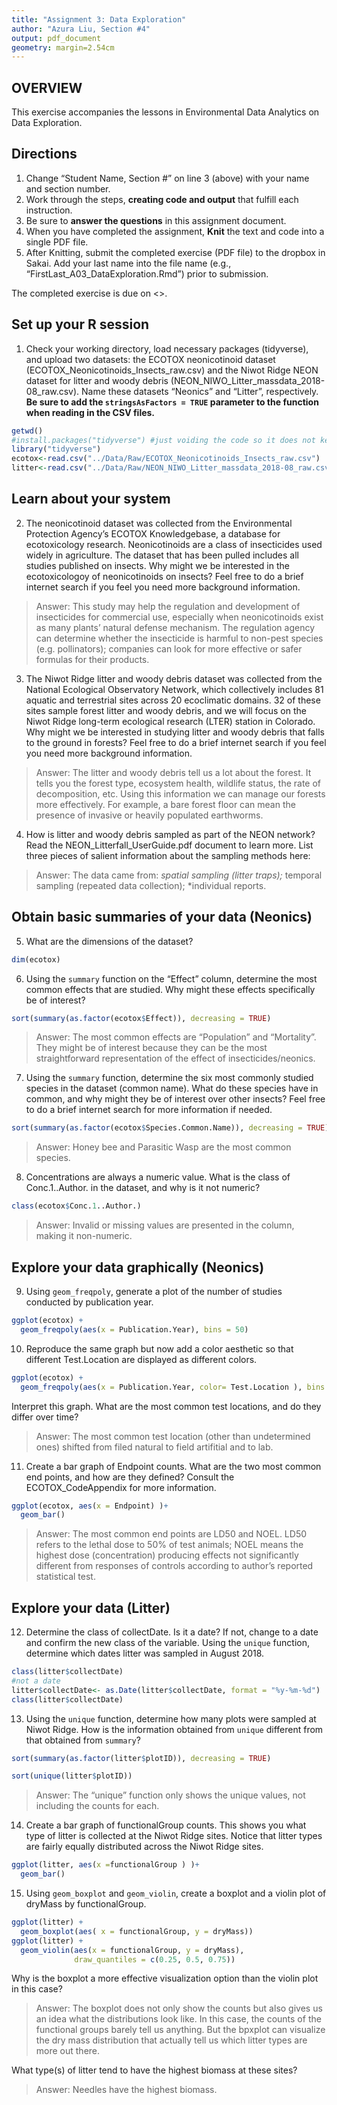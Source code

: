 ```yaml
---
title: "Assignment 3: Data Exploration"
author: "Azura Liu, Section #4"
output: pdf_document
geometry: margin=2.54cm
---
```


## OVERVIEW

This exercise accompanies the lessons in Environmental Data Analytics on Data Exploration. 

## Directions
1. Change "Student Name, Section #" on line 3 (above) with your name and section number.
2. Work through the steps, **creating code and output** that fulfill each instruction.
3. Be sure to **answer the questions** in this assignment document.
4. When you have completed the assignment, **Knit** the text and code into a single PDF file.
5. After Knitting, submit the completed exercise (PDF file) to the dropbox in Sakai. Add your last name into the file name (e.g., "FirstLast_A03_DataExploration.Rmd") prior to submission.

The completed exercise is due on <>.


## Set up your R session

1. Check your working directory, load necessary packages (tidyverse), and upload two datasets: the ECOTOX neonicotinoid dataset (ECOTOX_Neonicotinoids_Insects_raw.csv) and the Niwot Ridge NEON dataset for litter and woody debris (NEON_NIWO_Litter_massdata_2018-08_raw.csv). Name these datasets "Neonics" and "Litter", respectively. **Be sure to add the `stringsAsFactors = TRUE` parameter to the function when reading in the CSV files.**
```r
getwd()
#install.packages("tidyverse") #just voiding the code so it does not keep installing it
library("tidyverse")
ecotox<-read.csv("../Data/Raw/ECOTOX_Neonicotinoids_Insects_raw.csv")
litter<-read.csv("../Data/Raw/NEON_NIWO_Litter_massdata_2018-08_raw.csv")
```

## Learn about your system

2. The neonicotinoid dataset was collected from the Environmental Protection Agency's ECOTOX Knowledgebase, a database for ecotoxicology research. Neonicotinoids are a class of insecticides used widely in agriculture. The dataset that has been pulled includes all studies published on insects. Why might we be interested in the ecotoxicologoy of neonicotinoids on insects? Feel free to do a brief internet search if you feel you need more background information. 

> Answer: This study may help the regulation and development of insecticides for commercial use, especially when neonicotinoids exist as many plants' natural defense mechanism. The regulation agency can determine whether the insecticide is harmful to non-pest species (e.g. pollinators); companies can look for more effective or safer formulas for their products.

3. The Niwot Ridge litter and woody debris dataset was collected from the National Ecological Observatory Network, which collectively includes 81 aquatic and terrestrial sites across 20 ecoclimatic domains. 32 of these sites sample forest litter and woody debris, and we will focus on the Niwot Ridge long-term ecological research (LTER) station in Colorado. Why might we be interested in studying litter and woody debris that falls to the ground in forests? Feel free to do a brief internet search if you feel you need more background information. 

> Answer: The litter and woody debris tell us a lot about the forest. It tells you the forest type, ecosystem health, wildlife status, the rate of decomposition, etc. Using this information we can manage our forests more effectively. For example, a bare forest floor can mean the presence of invasive or heavily populated earthworms.

4. How is litter and woody debris sampled as part of the NEON network? Read the NEON_Litterfall_UserGuide.pdf document to learn more. List three pieces of salient information about the sampling methods here: 

> Answer: The data came from:
*spatial sampling (litter traps);
*temporal sampling (repeated data collection);
*individual reports.



## Obtain basic summaries of your data (Neonics)

5. What are the dimensions of the dataset?

```r
dim(ecotox)
```

6. Using the `summary` function on the "Effect" column, determine the most common effects that are studied. Why might these effects specifically be of interest?
```r
sort(summary(as.factor(ecotox$Effect)), decreasing = TRUE)
```

> Answer: The most common effects are "Population" and "Mortality". They might be of interest because they can be the most straightforward representation of the effect of insecticides/neonics.

7. Using the `summary` function, determine the six most commonly studied species in the dataset (common name). What do these species have in common, and why might they be of interest over other insects? Feel free to do a brief internet search for more information if needed.

```r
sort(summary(as.factor(ecotox$Species.Common.Name)), decreasing = TRUE)
```

> Answer: Honey bee and Parasitic Wasp are the most common species.

8. Concentrations are always a numeric value. What is the class of Conc.1..Author. in the dataset, and why is it not numeric?

```r
class(ecotox$Conc.1..Author.)

```

> Answer: Invalid or missing values are presented in the column, making it non-numeric.



## Explore your data graphically (Neonics)

9. Using `geom_freqpoly`, generate a plot of the number of studies conducted by publication year. 
```r
ggplot(ecotox) +
  geom_freqpoly(aes(x = Publication.Year), bins = 50) 
```

10. Reproduce the same graph but now add a color aesthetic so that different Test.Location are displayed as different colors.
```r
ggplot(ecotox) +
  geom_freqpoly(aes(x = Publication.Year, color= Test.Location ), bins = 50)
```

Interpret this graph. What are the most common test locations, and do they differ over time?

> Answer: The most common test location (other than undetermined ones) shifted from filed natural to field artifitial and to lab.

11. Create a bar graph of Endpoint counts. What are the two most common end points, and how are they defined? Consult the ECOTOX_CodeAppendix for more information. 

```r
ggplot(ecotox, aes(x = Endpoint) )+
  geom_bar()
```

> Answer: The most common end points are LD50 and NOEL. LD50 refers to the lethal dose to 50% of test animals; NOEL means the highest dose (concentration) producing effects not significantly different from responses of controls according to author's reported statistical test.
>

## Explore your data (Litter)

12. Determine the class of collectDate. Is it a date? If not, change to a date and confirm the new class of the variable. Using the `unique` function, determine which dates litter was sampled in August 2018. 
```r
class(litter$collectDate) 
#not a date
litter$collectDate<- as.Date(litter$collectDate, format = "%y-%m-%d")
class(litter$collectDate)
```

13. Using the `unique` function, determine how many plots were sampled at Niwot Ridge. How is the information obtained from `unique` different from that obtained from `summary`?

```r
sort(summary(as.factor(litter$plotID)), decreasing = TRUE)

sort(unique(litter$plotID))
```

> Answer: The "unique" function only shows the unique values, not including the counts for each.

14. Create a bar graph of functionalGroup counts. This shows you what type of litter is collected at the Niwot Ridge sites. Notice that litter types are fairly equally distributed across the Niwot Ridge sites.
```r
ggplot(litter, aes(x =functionalGroup ) )+
  geom_bar()

```

15. Using `geom_boxplot` and `geom_violin`, create a boxplot and a violin plot of dryMass by functionalGroup. 
```r
ggplot(litter) +
  geom_boxplot(aes( x = functionalGroup, y = dryMass))
ggplot(litter) +
  geom_violin(aes(x = functionalGroup, y = dryMass), 
              draw_quantiles = c(0.25, 0.5, 0.75))
```

Why is the boxplot a more effective visualization option than the violin plot in this case?

> Answer: The boxplot does not only show the counts but also gives us an idea what the distributions look like. In this case, the counts of the functional groups barely tell us anything. But the bpxplot can visualize the dry mass distribution that actually tell us which litter types are more out there.

What type(s) of litter tend to have the highest biomass at these sites? 

> Answer: Needles have the highest biomass.